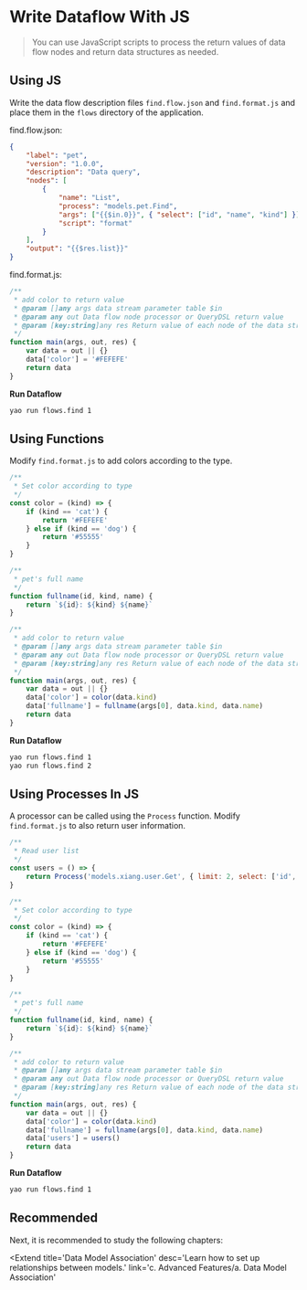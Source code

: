 # Write Dataflow With JS

<blockquote>
	<p>
		You can use JavaScript scripts to process the return values ​​of data flow nodes and
		return data structures as needed.
	</p>
</blockquote>

## Using JS

Write the data flow description files `find.flow.json` and `find.format.js` and place them in the `flows` directory of the application.

<Detail title="View source code">

find.flow.json:

```json
{
	"label": "pet",
	"version": "1.0.0",
	"description": "Data query",
	"nodes": [
		{
			"name": "List",
			"process": "models.pet.Find",
			"args": ["{{$in.0}}", { "select": ["id", "name", "kind"] }],
			"script": "format"
		}
	],
	"output": "{{$res.list}}"
}
```

find.format.js:

```javascript
/**
 * add color to return value
 * @param []any args data stream parameter table $in
 * @param any out Data flow node processor or QueryDSL return value
 * @param [key:string]any res Return value of each node of the data stream
 */
function main(args, out, res) {
	var data = out || {}
	data['color'] = '#FEFEFE'
	return data
}
```

</Detail>

**Run Dataflow**

```bash
yao run flows.find 1
```

## Using Functions 

Modify `find.format.js` to add colors according to the type.

<Detail title="View source code">

```javascript
/**
 * Set color according to type
 */
const color = (kind) => {
	if (kind == 'cat') {
		return '#FEFEFE'
	} else if (kind == 'dog') {
		return '#55555'
	}
}

/**
 * pet's full name
 */
function fullname(id, kind, name) {
	return `${id}: ${kind} ${name}`
}

/**
 * add color to return value
 * @param []any args data stream parameter table $in
 * @param any out Data flow node processor or QueryDSL return value
 * @param [key:string]any res Return value of each node of the data stream
 */
function main(args, out, res) {
	var data = out || {}
	data['color'] = color(data.kind)
	data['fullname'] = fullname(args[0], data.kind, data.name)
	return data
}
```

</Detail>

**Run Dataflow**

```bash
yao run flows.find 1
yao run flows.find 2
```

## Using Processes In JS 

A processor can be called using the `Process` function. Modify `find.format.js` to also return user information.

<Detail title="View source code">

```javascript
/**
 * Read user list
 */
const users = () => {
	return Process('models.xiang.user.Get', { limit: 2, select: ['id', 'name'] })
}

/**
 * Set color according to type
 */
const color = (kind) => {
	if (kind == 'cat') {
		return '#FEFEFE'
	} else if (kind == 'dog') {
		return '#55555'
	}
}

/**
 * pet's full name
 */
function fullname(id, kind, name) {
	return `${id}: ${kind} ${name}`
}

/**
 * add color to return value
 * @param []any args data stream parameter table $in
 * @param any out Data flow node processor or QueryDSL return value
 * @param [key:string]any res Return value of each node of the data stream
 */
function main(args, out, res) {
	var data = out || {}
	data['color'] = color(data.kind)
	data['fullname'] = fullname(args[0], data.kind, data.name)
	data['users'] = users()
	return data
}
```

</Detail>

**Run Dataflow**

```bash
yao run flows.find 1
```

## Recommended

Next, it is recommended to study the following chapters:

<Extend
	title='Data Model Association'
	desc='Learn how to set up relationships between models.'
	link='c. Advanced Features/a. Data Model Association'
></Extend>

<Div style={{ display: 'flex', justifyContent: 'space-between' }}>
	<Link type='prev' title='Query data' link='b. Basic features/f. Query data'></Link>
	<Link
		type='next'
		title='Data Model Association'
		link='c. Advanced Features/b. Data Model Association'
	></Link>
</Div>
